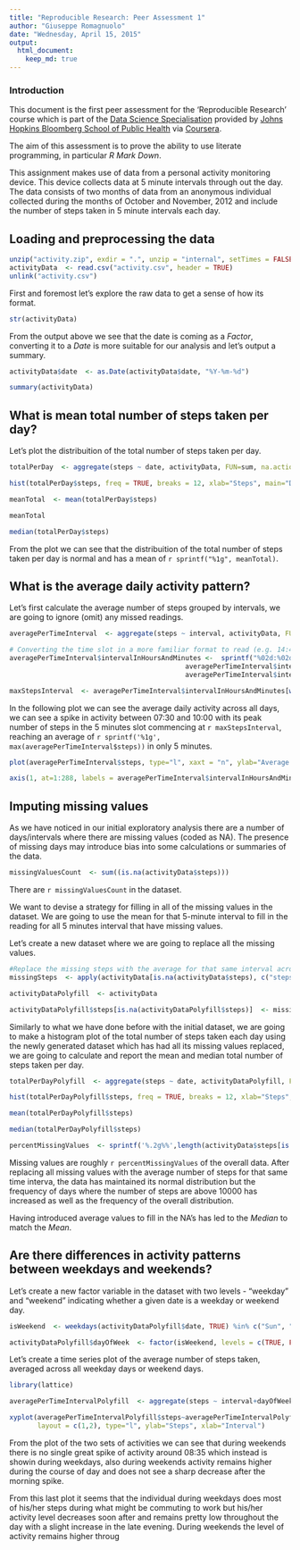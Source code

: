 ```yaml
---
title: "Reproducible Research: Peer Assessment 1"
author: "Giuseppe Romagnuolo"
date: "Wednesday, April 15, 2015"
output: 
  html_document:
    keep_md: true
---
```


### Introduction

This document is the first peer assessment for the 'Reproducible Research' course which is part of the [Data Science Specialisation][dss] provided by [Johns Hopkins Bloomberg School of Public Health][jhsph] via [Coursera][co].

The aim of this assessment is to prove the ability to use literate programming, in particular *R Mark Down*.

This assignment makes use of data from a personal activity monitoring device. This device collects data at 5 minute intervals through out the day. The data consists of two months of data from an anonymous individual collected during the months of October and November, 2012 and include the number of steps taken in 5 minute intervals each day.

[dss]: https://www.coursera.org/specialization/jhudatascience/1
[jhsph]: http://www.jhsph.edu/
[co]: https://www.coursera.org/

## Loading and preprocessing the data

```r
unzip("activity.zip", exdir = ".", unzip = "internal", setTimes = FALSE) #unzips the file
activityData  <- read.csv("activity.csv", header = TRUE)
unlink("activity.csv")
```

First and foremost let's explore the raw data to get a sense of how its format.

```r
str(activityData)

```

From the output above we see that the date is coming as a *Factor*, converting it to a *Date* is more suitable for 
our analysis and let's output a summary.

```r
activityData$date  <- as.Date(activityData$date, "%Y-%m-%d")

summary(activityData) 
```


## What is mean total number of steps taken per day?

Let's plot the distribuition of the total number of steps taken per day.

```r
totalPerDay  <- aggregate(steps ~ date, activityData, FUN=sum, na.action = na.omit)

hist(totalPerDay$steps, freq = TRUE, breaks = 12, xlab="Steps", main="Distribution of total steps taken per day (na omitted)")

meanTotal  <- mean(totalPerDay$steps)

meanTotal

median(totalPerDay$steps)

```

From the plot we can see that the distribuition of the total number of steps taken per day is normal and has a mean of ```r sprintf("%1g", meanTotal) ```.


## What is the average daily activity pattern?

Let's first calculate the average number of steps grouped by intervals, we are going to ignore (omit) any missed readings.

```r

averagePerTimeInterval  <- aggregate(steps ~ interval, activityData, FUN=mean, na.action = na.omit)

# Converting the time slot in a more familiar format to read (e.g. 14:45 as opposed to 1445)
averagePerTimeInterval$intervalInHoursAndMinutes <-  sprintf("%02d:%02d", 
                                            averagePerTimeInterval$interval%/%100, 
                                            averagePerTimeInterval$interval%%100) 

maxStepsInterval  <- averagePerTimeInterval$intervalInHoursAndMinutes[which(averagePerTimeInterval$steps == max(averagePerTimeInterval$steps))]

```


In the following plot we can see the average daily activity across all days, we can see a spike in activity between 07:30 and 10:00 with its peak number of steps in the 5 minutes slot commencing at ```r maxStepsInterval```, reaching an average of ```r sprintf('%1g', max(averagePerTimeInterval$steps))``` in only 5 minutes.



``` r

plot(averagePerTimeInterval$steps, type="l", xaxt = "n", ylab="Average Steps", xlab="Time of day", main = "Average daily activity pattern")

axis(1, at=1:288, labels = averagePerTimeInterval$intervalInHoursAndMinutes)

```


## Imputing missing values

As we have noticed in our initial exploratory analysis there are a number of days/intervals where there are missing values (coded as NA). The presence of missing days may introduce bias into some calculations or summaries of the data.

```r
missingValuesCount  <- sum((is.na(activityData$steps)))
```

There are ```r missingValuesCount ``` in the dataset.

We want to devise a strategy for filling in all of the missing values in the dataset. We are going to use the mean for that 5-minute interval to fill in the reading for all 5 minutes interval that have missing values.

Let's create a new dataset where we are going to replace all the missing values.

```r

#Replace the missing steps with the average for that same interval across all days
missingSteps  <- apply(activityData[is.na(activityData$steps), c("steps", "interval")],1, function(x){averagePerTimeInterval$steps[averagePerTimeInterval$interval ==x[2]]})

activityDataPolyfill  <- activityData

activityDataPolyfill$steps[is.na(activityDataPolyfill$steps)]  <- missingSteps

```

Similarly to what we have done before with the initial dataset, we are going to make a histogram plot of the total number of steps taken each day using the newly generated dataset which has had all its missing values replaced, we are going to calculate and report the mean and median total number of steps taken per day. 

```r

totalPerDayPolyfill  <- aggregate(steps ~ date, activityDataPolyfill, FUN=sum)

hist(totalPerDayPolyfill$steps, freq = TRUE, breaks = 12, xlab="Steps", main="Distribution of total steps taken per day (na replaced)")

mean(totalPerDayPolyfill$steps)

median(totalPerDayPolyfill$steps)

```

```r
percentMissingValues  <- sprintf('%.2g%%',length(activityData$steps[is.na(activityData$steps)]) / length(activityData$steps) * 100)
```

Missing values are roughly `r percentMissingValues` of the overall data. After replacing all missing values with the average number of steps for that same time interva, the data has maintained its normal distribution but the frequency of days where the number of steps are above 10000 has increased as well as the frequency of the overall distribution.

Having introduced average values to fill in the NA's has led to the *Median* to match the *Mean*.

## Are there differences in activity patterns between weekdays and weekends?

Let's create a new factor variable in the dataset with two levels - "weekday" and "weekend" indicating whether a given date is a weekday or weekend day.

``` r
isWeekend  <- weekdays(activityDataPolyfill$date, TRUE) %in% c("Sun", "Sat")

activityDataPolyfill$dayOfWeek  <- factor(isWeekend, levels = c(TRUE, FALSE), labels = c("weekend", "weekday"))
```

Let's create a time series plot of the average number of steps taken, averaged across all weekday days or weekend days. 

``` r
library(lattice)

averagePerTimeIntervalPolyfill  <- aggregate(steps ~ interval+dayOfWeek, activityDataPolyfill, FUN=mean)

xyplot(averagePerTimeIntervalPolyfill$steps~averagePerTimeIntervalPolyfill$interval|averagePerTimeIntervalPolyfill$dayOfWeek, 
       layout = c(1,2), type="l", ylab="Steps", xlab="Interval")


```

From the plot of the two sets of activities we can see that during weekends there is no single great spike of activity around 08:35 which instead is showin during weekdays, also during weekends activity remains higher during the course of day and does not see a sharp decrease after the morning spike.

From this last plot it seems that the individual during weekdays does most of his/her steps during what might be commuting to work but his/her activity level decreases soon after and remains pretty low throughout the day with a slight increase in the late evening. During weekends the level of activity remains higher throug

